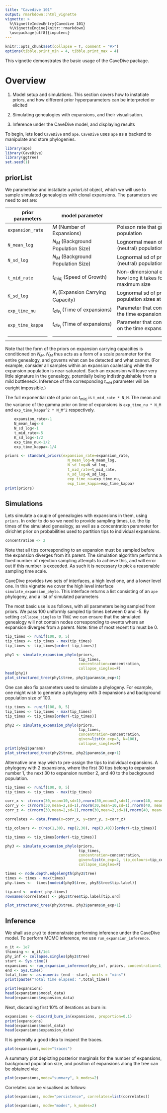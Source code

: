 ```yaml
---
title: "Cavedive 101"
output: rmarkdown::html_vignette
vignette: >
  %\VignetteIndexEntry{Cavedive 101}
  %\VignetteEngine{knitr::rmarkdown}
  \usepackage[utf8]{inputenc}
---
```


```r
knitr::opts_chunk$set(collapse = T, comment = "#>")
options(tibble.print_min = 4, tibble.print_max = 4)
```

This vignette demonstrates the basic usage of the CaveDive package.

# Overview

1. Model setup and simulations. This section covers how to instatiate priors, and how different prior hyperparameters can be interpreted or elicited

2. Simulating genealogies with expansions, and their visualisation.

3. Inference under the CaveDive model, and displaying results

To begin, lets load `CaveDive` and `ape`. `CaveDive` uses `ape` as a backend to manipulate and store phylogenies.

```r
library(ape)
library(CaveDive)
library(ggtree)
set.seed(1)
```

## priorList
We parametrise and instatiate a _priorList_ object, which we will use to sample simulated genealogies with clonal expansions. The parameters we need to set are:

| prior parameters       | model parameter                    | Intepretation                                                                   |
|------------------------|------------------------------------|---------------------------------------------------------------------------------|
|`expansion_rate`        | $M$ (Number of Expansions)         | Poisson rate that governs the number of expansions in a population              |
|`N_mean_log`            | $N_M$ (Background Population Size) | Lognormal mean of prior distribution on background (neutral) population         |
|`N_sd_log`              | $N_M$ (Background Population Size) | Lognormal sd of prior distribution on background (neutral) population           |
|`t_mid_rate`            | $t_{mid_i}$ (Speed of Growth)      | Non-dimensional exponential rate of prior distribution on how long it takes for an expansion to reach half its maximum size|
|`K_sd_log`              | $K_i$ (Expansion Carrying Capacity)| Lognormal sd of prior distribution on the maximum population sizes at which individual expansions saturate.|
|`exp_time_nu`           | $t_{div_i}$ (Time of expansions)   | Parameter that controls the mean of the gamma prior on the time expansions      |
|`exp_time_kappa`        | $t_{div_i}$ (Time of expansions)   | Parameter that controls the variance of the gamma prior on the time expansions  |
|------------------------|------------------------------------|---------------------------------------------------------------------------------|

Note that the form of the priors on expansion carrying capacities is conditioned on $N_M$. $N_M$ thus acts as a form of a scale parameter for the entire genealogy, and governs what can be detected and what cannot. (For example, consider all samples within an expansion coalescing while the expansion population is near-saturated. Such an expansion will leave very little signature in the genealogy, potentially being indistinguishable from a mild bottleneck. Inference of the corresponding $t_{mid}$ parameter will be ouright impossible.)

The full exponential rate of prior on $t_{mid_i}$ is `t_mid_rate * N_M`.
The mean and the variance of the gamma prior on time of expansions is `exp_time_nu * N_M` and `exp_time_kappa^2 * N_M^2` respectively.


```r
    expansion_rate<-1 
    N_mean_log<-4 
    N_sd_log<-1 
    t_mid_rate<-5
    K_sd_log<-1/2 
    exp_time_nu<-1/2
    exp_time_kappa<-1/4
```

```r
priors <- standard_priors(expansion_rate=expansion_rate, 
                            N_mean_log=N_mean_log, 
                            N_sd_log=N_sd_log, 
                            t_mid_rate=t_mid_rate, 
                            K_sd_log=K_sd_log, 
                            exp_time_nu=exp_time_nu, 
                            exp_time_kappa=exp_time_kappa)
print(priors)
```

## Simulations
Lets simulate a couple of genealogies with expansions in them, using `priors`. In order to do so we need to provide sampling times, i.e. the tip times of the simulated genealogy, as well as a concentration parameter for dirichlet prior on probabilities used to partition tips to individual expansions.

```r
concentration <- 2
```

Note that all tips corresponding to an expansion must be sampled before the expansion diverges from it's parent. The simulation algorithm performs a fixed number of rejection sampling attempts to achieve this, and will error out if this number is exceeded. As such it is necessary to pick a reasonable sampling time scale.

CaveDive provides two sets of interfaces, a high level one, and a lower level one. In this vignette we cover the high level interface `simulate_expansion_phylo`.
This interface returns a list consisting of an `ape` phylogeny, and a list of simulated parameters


The most basic use is as follows, with all parameters being sampled from priors. We pass 100 uniformly sampled tip times between 0 and -5. By setting `collapse_singles` to `TRUE` we can ensure that the simulated genealogy will not contain nodes corresponding to events where an expansion diverges from a parent. 
Note: time of most recent tip must be 0.
```r
tip_times <- runif(100, 0, 5)
tip_times <- tip_times - max(tip_times)
tip_times <- tip_times[order(-tip_times)]

phy1 <- simulate_expansion_phylo(priors, 
                                 tip_times, 
                                 concentration=concentration, 
                                 collapse_singles=F)
head(phy1)
plot_structured_tree(phy1$tree, phy1$params$n_exp+1)
```

One can also fix parameters used to simulate a phylogeny. For example, one might wish to generate a phylogeny with 3 expansions and background population size of 100.
```r
tip_times <- runif(100, 0, 5)
tip_times <- tip_times - max(tip_times)
tip_times <- tip_times[order(-tip_times)]

phy2 <- simulate_expansion_phylo(priors, 
                                 tip_times, 
                                 concentration=concentration, 
                                 given=list(n_exp=3, N=100), 
                                 collapse_singles=F)
print(phy2$params)
plot_structured_tree(phy2$tree, phy2$params$n_exp+1)
```

Alternative one may wish to pre-assign the tips to individual expansions. A phylogeny with 2 expansions, where the first 30 tips belong to expansion number 1, the next 30 to expansion number 2, and 40 to the background population.
```r
tip_times <- runif(100, 0, 5)
tip_times <- tip_times - max(tip_times)

corr_x <- c(rnorm(30,mean=10,sd=1),rnorm(30,mean=2,sd=1),rnorm(40, mean=2, sd=1))[order(-tip_times)]
corr_y <- c(rnorm(30,mean=2,sd=1),rnorm(30,mean=10,sd=1),rnorm(40, mean=2, sd=1))[order(-tip_times)]
corr_z <- c(rnorm(30,mean=2,sd=1),rnorm(30,mean=2,sd=1),rnorm(40, mean=10, sd=1))[order(-tip_times)]

correlates <- data.frame(x=corr_x, y=corr_y, z=corr_z)

tip_colours <- c(rep(1,30), rep(2,30), rep(3,40))[order(-tip_times)]

tip_times <- tip_times[order(-tip_times)]

phy3 <- simulate_expansion_phylo(priors, 
                                 tip_times, 
                                 concentration=concentration, 
                                 given=list(n_exp=2, tip_colours=tip_colours), 
                                 collapse_singles=F)

times <- node.depth.edgelength(phy3$tree)
times <- times - max(times)
phy.times <-  times[nodeid(phy3$tree, phy3$tree$tip.label)]

tip.ord <- order(-phy.times)
rownames(correlates) <- phy3$tree$tip.label[tip.ord] 

plot_structured_tree(phy3$tree, phy3$params$n_exp+1)
```

## Inference

We shall use `phy3` to demonstrate performing inference under the CaveDive model.
To perform MCMC inference, we use `run_expansion_inference`. 
```r
n_it <- 1e7
thinning <- n_it/1e4
phy_inf <- collapse.singles(phy3$tree)
start <- Sys.time()
expansions <- run_expansion_inference(phy_inf, priors, concentration=1, n_it=n_it, thinning=thinning) 
end <- Sys.time()
total_time <- as.numeric (end - start, units = "mins")
print(paste("Total time elapsed: ",total_time))
```

```r
print(expansions)
head(expansions$model_data)
head(expansions$expansion_data)
```

Next, discarding first 10% of iterations as burn in:
```r
expansions <- discard_burn_in(expansions, proportion=0.1)
print(expansions)
head(expansions$model_data)
head(expansions$expansion_data)
```

It is generally a good idea to inspect the traces.
```r
plot(expansions,mode="traces")
```

A summary plot depicting posterior marginals for the number of expansions, background population size, and position of expansions along the tree can be obtained via:
```r
plot(expansions,mode="summary", k_modes=2)
```

Correlates can be visualised as follows:
```r
plot(expansions, mode="persistence", correlates=list(correlates))
```

```r
plot(expansions, mode="modes", k_modes=2)
```